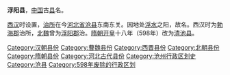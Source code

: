 '''浮阳县'''，[[中国|中国]]古[[县|县]]名。

[[西汉|西汉]]时设置，[[治所|治所]]在今[[河北省|河北省]][[沧县|沧县]]东南东关。因地处[[浮水|浮水]]之阳，故名。西汉时为[[勃海郡|勃海郡]]治所，[[北魏|北魏]]曾为[[浮阳郡|浮阳郡]]治。[[隋朝|隋朝]][[开皇|开皇]]十八年（598年）改为[[清池县|清池县]]。 

{{河北行政区划小作品}}
{{DEFAULTSORT:F}}
[[Category:汉朝县份|Category:汉朝县份]]
[[Category:曹魏县份|Category:曹魏县份]]
[[Category:西晋县份|Category:西晋县份]]
[[Category:北朝县份|Category:北朝县份]]
[[Category:隋朝县份|Category:隋朝县份]]
[[Category:河北古代县份|Category:河北古代县份]]
[[Category:沧州行政区划史|Category:沧州行政区划史]]
[[Category:沧县|Category:沧县]]
[[Category:598年废除的行政区划|Category:598年废除的行政区划]]